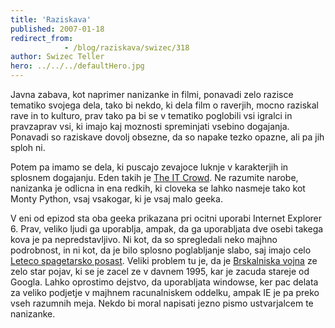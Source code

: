 ```yaml
---
title: 'Raziskava'
published: 2007-01-18
redirect_from: 
            - /blog/raziskava/swizec/318
author: Swizec Teller
hero: ../../../defaultHero.jpg
---
```

Javna zabava, kot naprimer nanizanke in filmi, ponavadi zelo razisce tematiko svojega dela, tako bi nekdo, ki dela film o raverjih, mocno raziskal rave in to kulturo, prav tako pa bi se v tematiko poglobili vsi igralci in pravzaprav vsi, ki imajo kaj moznosti spreminjati vsebino dogajanja. Ponavadi so raziskave dovolj obsezne, da so napake tezko opazne, ali pa jih sploh ni.

Potem pa imamo se dela, ki puscajo zevajoce luknje v karakterjih in splosnem dogajanju. Eden takih je [The IT Crowd](http://en.wikipedia.org/wiki/It_crowd). Ne razumite narobe, nanizanka je odlicna in ena redkih, ki cloveka se lahko nasmeje tako kot Monty Python, vsaj vsakogar, ki je vsaj malo geeka.

V eni od epizod sta oba geeka prikazana pri ocitni uporabi Internet Explorer 6. Prav, veliko ljudi ga uporablja, ampak, da ga uporabljata dve osebi takega kova je pa nepredstavljivo. Ni kot, da so spregledali neko majhno podrobnost, in ni kot, da je bilo splosno poglabljanje slabo, saj imajo celo [Leteco spagetarsko posast](http://en.wikipedia.org/wiki/Flying_spaghetti_monster). Veliki problem tu je, da je [Brskalniska vojna](http://en.wikipedia.org/wiki/Browser_war) ze zelo star pojav, ki se je zacel ze v davnem 1995, kar je zacuda stareje od Googla. Lahko oprostimo dejstvo, da uporabljata windowse, ker pac delata za veliko podjetje v majhnem racunalniskem oddelku, ampak IE je pa preko vseh razumnih meja. Nekdo bi moral napisati jezno pismo ustvarjalcem te nanizanke.